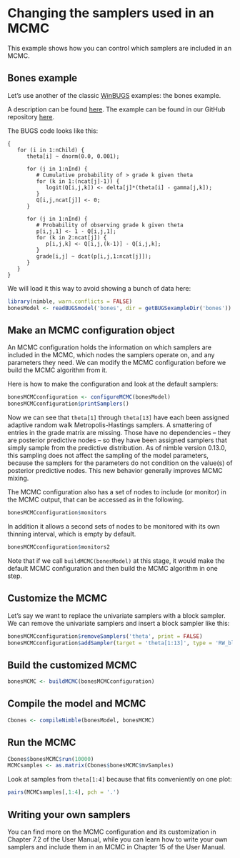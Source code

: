 # Changing the samplers used in an MCMC

This example shows how you can control which samplers are included in an MCMC.

## Bones example

Let's use another of the classic [WinBUGS](http://www.mrc-bsu.cam.ac.uk/software/bugs/) examples: the bones example.

A description can be found [here](http://www.mrc-bsu.cam.ac.uk/wp-content/uploads/WinBUGS_Vol1.pdf). The example can be found in our GitHub repository [here](https://github.com/nimble-dev/nimble/tree/devel/packages/nimble/inst/classic-bugs/vol1/bones).

The BUGS code looks like this:
```
{
   for (i in 1:nChild) {
      theta[i] ~ dnorm(0.0, 0.001);

      for (j in 1:nInd) { 
         # Cumulative probability of > grade k given theta
         for (k in 1:(ncat[j]-1)) {
            logit(Q[i,j,k]) <- delta[j]*(theta[i] - gamma[j,k]);
         }
         Q[i,j,ncat[j]] <- 0;
      }

      for (j in 1:nInd) {
         # Probability of observing grade k given theta
         p[i,j,1] <- 1 - Q[i,j,1];
         for (k in 2:ncat[j]) {
            p[i,j,k] <- Q[i,j,(k-1)] - Q[i,j,k];
         }
         grade[i,j] ~ dcat(p[i,j,1:ncat[j]]);
      }
   }
}   
```

We will load it this way to avoid showing a bunch of data here:

```r
library(nimble, warn.conflicts = FALSE)
bonesModel <- readBUGSmodel('bones', dir = getBUGSexampleDir('bones'))
```

## Make an MCMC configuration object

An MCMC configuration holds the information on which samplers are included in the MCMC, which nodes the samplers operate on, and any parameters they need. We can modify the MCMC configuration before we build the MCMC algorithm from it.

Here is how to make the configuration and look at the default samplers:

```r
bonesMCMCconfiguration <- configureMCMC(bonesModel)
bonesMCMCconfiguration$printSamplers()
```

Now we can see that `theta[1]` through `theta[13]` have each been assigned adaptive random walk Metropolis-Hastings samplers. A smattering of entries in the grade matrix are missing. Those have no dependencies -- they are posterior predictive nodes -- so they have been assigned samplers that simply sample from the predictive distribution. As of nimble version 0.13.0, this sampling does not affect the sampling of the model parameters, because the samplers for the parameters do not condition on the value(s) of posterior predictive nodes. This new behavior generally improves MCMC mixing. 

The MCMC configuration also has a set of nodes to include (or monitor) in the MCMC output, that can be accessed as in the following. 

```r
bonesMCMCconfiguration$monitors
```

In addition it allows a second sets of nodes to be monitored with its own thinning interval, which is empty by default.

```r
bonesMCMCconfiguration$monitors2
```

Note that if we call `buildMCMC(bonesModel)` at this stage, it would make the default MCMC configuration and then build the MCMC algorithm in one step.

## Customize the MCMC

Let's say we want to replace the univariate samplers with a block sampler. We can remove the univariate samplers and insert a block sampler like this:

```r
bonesMCMCconfiguration$removeSamplers('theta', print = FALSE)
bonesMCMCconfiguration$addSampler(target = 'theta[1:13]', type = 'RW_block')
```

## Build the customized MCMC

```r
bonesMCMC <- buildMCMC(bonesMCMCconfiguration)
```

## Compile the model and MCMC
```r
Cbones <- compileNimble(bonesModel, bonesMCMC)
```

## Run the MCMC
```r
Cbones$bonesMCMC$run(10000)
MCMCsamples <- as.matrix(Cbones$bonesMCMC$mvSamples)
```

Look at samples from `theta[1:4]` because that fits conveniently on one plot:
```r
pairs(MCMCsamples[,1:4], pch = '.')
```

## Writing your own samplers

You can find more on the MCMC configuration and its customization in Chapter 7.2 of the User Manual, while you can learn how to write your own samplers and include them in an MCMC in Chapter 15 of the User Manual.

